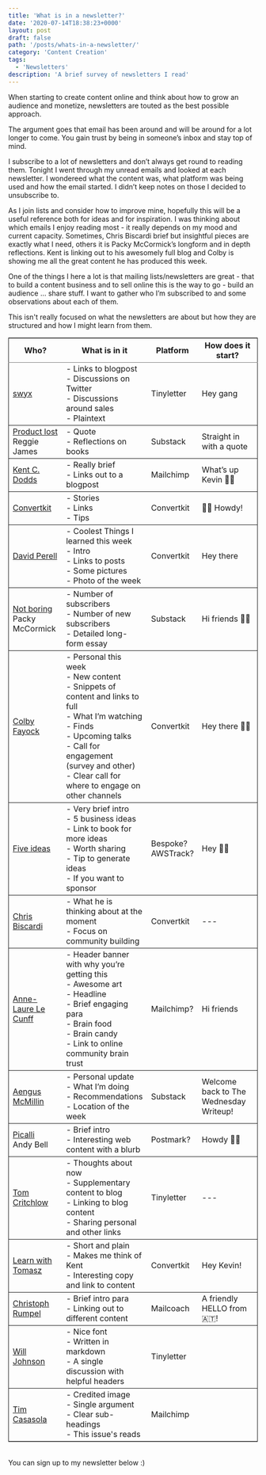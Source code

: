 ```yaml
---
title: 'What is in a newsletter?'
date: '2020-07-14T18:38:23+0000'
layout: post
draft: false
path: '/posts/whats-in-a-newsletter/'
category: 'Content Creation'
tags:
  - 'Newsletters'
description: 'A brief survey of newsletters I read'
---
```


When starting to create content online and think about how to grow an audience and monetize, newsletters are touted as the best possible approach.

The argument goes that email has been around and will be around for a lot longer to come. You gain trust by being in someone&rsquo;s inbox and stay top of mind.

I subscribe to a lot of newsletters and don&rsquo;t always get round to reading them. Tonight I went through my unread emails and looked at each newsletter. I wondereed what the content was, what platform was being used and how the email started. I didn&rsquo;t keep notes on those I decided to unsubscribe to.

As I join lists and consider how to improve mine, hopefully this will be a useful reference both for ideas and for inspiration. I was thinking about which emails I enjoy reading most - it really depends on my mood and current capacity. Sometimes, Chris Biscardi brief but insightful pieces are exactly what I need, others it is Packy McCormick&rsquo;s longform and in depth reflections. Kent is linking out to his awesomely full blog and Colby is showing me all the great content he has produced this week.

One of the things I here a lot is that mailing lists/newsletters are great - that to build a content business and to sell online this is the way to go - build an audience &#x2026; share stuff. I want to gather who I&rsquo;m subscribed to and some observations about each of them.

This isn't really focused on what the newsletters are about but how they are structured and how I might learn from them.

<table border="2" cellspacing="0" cellpadding="6" rules="groups" frame="hsides" className="border table-auto">

<colgroup>
<col  class="org-left border" />

<col class="org-left border" />

<col class="org-left border" />

<col  class="org-left border" />
</colgroup>
<thead>
<tr>
<th scope="col" class="org-left border">Who?</th>
<th scope="col" class="org-left border">What is in it</th>
<th scope="col" class="org-left border">Platform</th>
<th scope="col" class="org-left border">How does it start?</th>
</tr>
</thead>

<tbody class="border-2">
<tr>
<td class="org-left"><a href="https://tinyletter.com/swyx">swyx</a></td>
<td class="org-left">
- Links to blogpost <br/>
- Discussions on Twitter<br/>
- Discussions around sales<br/>
- Plaintext
</td>
<td class="org-left">Tinyletter</td>
<td class="org-left">Hey gang</td>
</tr>

</tbody>

<tbody class="border border-2">
<tr>
<td class="org-left">
<a href="https://hipcityreg.substack.com">Product lost</a><br/>
Reggie James
</td>
<td class="org-left">
- Quote<br/>
- Reflections on books<br/>
</td>
<td class="org-left">Substack</td>
<td class="org-left">Straight in with a quote</td>
</tr>
</tbody>

<tbody class="border border-2">
<tr>
<td class="org-left"><a href="https://kentcdodds.com/">Kent C. Dodds</a></td>
<td class="org-left">
- Really brief<br/>
- Links out to a blogpost<br/>
</td>
<td class="org-left">Mailchimp</td>
<td class="org-left">What&rsquo;s up Kevin 👋🏻</td>
</tr>

</tbody>
<tbody class="border border-2">
<tr>
<td class="org-left"><a href="https://www.convertkit.com">Convertkit</a></td>
<td class="org-left">
- Stories<br/>
- Links<br/>
- Tips
</td>
<td class="org-left">Convertkit</td>
<td class="org-left">👋🏻 Howdy!</td>
</tr>

</tbody>

<tbody class="border border-2">
<tr>
<td class="org-left"><a href="https://www.perell.com/">David Perell</a></td>
<td class="org-left">
- Coolest Things I learned this week<br/>
- Intro<br/>
- Links to posts <br/>
- Some pictures<br/>
- Photo of the week<br/>
</td>
<td class="org-left">Convertkit</td>
<td class="org-left">Hey there</td>
</tr>

</tbody>

<tbody class="border border-2">
<tr>
<td class="org-left">
<a href="https://notboring.substack.com/">Not boring</a><br/>
Packy McCormick
</td>
<td class="org-left">
- Number of subscribers<br/>
- Number of new subscribers<br/>
- Detailed long-form essay<br/>
</td>
<td class="org-left">Substack</td>
<td class="org-left">Hi friends 👋🏻</td>
</tr>
</tbody>

<tbody class="border border-2">
<tr>
<td class="org-left"><a href="https://www.colbyfayock.com/newsletter">Colby Fayock</a></td>
<td class="org-left">
- Personal this week<br/>
- New content<br/>
- Snippets of content and links to full<br/>
- What I&rsquo;m watching<br/>
- Finds<br/>
- Upcoming talks<br/>
- Call for engagement (survey and other)<br/>
- Clear call for where to engage on other channels</td>
<td class="org-left">Convertkit</td>
<td class="org-left">Hey there 👋🏻</td>
</tr>

</tbody>

<tbody class="border border-2">
<tr>
<td class="org-left"><a href="https://q6yt92lw.r.us-east-1.awstrack.me/L0/https:%2F%2Fwww.fiveideasaday.com/1/0100017342163af9-46c3347b-5fae-4458-834a-f3945cf8a48e-000000/udzJLaRgorlffwa3xM7z_WY3V24=170">Five ideas</a></td>
<td class="org-left">
- Very brief intro<br/>
- 5 business ideas<br/>
- Link to book for more ideas<br/>
- Worth sharing<br/>
- Tip to generate ideas<br/>
- If you want to sponsor
</td>
<td class="org-left">Bespoke?<br/>AWSTrack?</td>
<td class="org-left">Hey 👋🏻</td>
</tr>
</tbody>

<tbody class="border border-2">
<tr>
<td class="org-left"><a href="https://chris-biscardi.ck.page/04c24646a3">Chris Biscardi</a></td>
<td class="org-left">
- What he is thinking about at the moment<br/>
- Focus on community building<br/>

</td>
<td class="org-left">Convertkit</td>
<td class="org-left">---</td>
</tr>

</tbody>

<tbody class="border border-2">
<tr>
<td class="org-left"><a href="https://nesslabs.com/newsletter">Anne-Laure Le Cunff</a></td>
<td class="org-left">
- Header banner with why you&rsquo;re getting this<br/>
- Awesome art<br/>
- Headline<br/>
- Brief engaging para<br/>
- Brain food<br/>
- Brain candy<br/>
- Link to online community brain trust
</td>
<td class="org-left">Mailchimp?</td>
<td class="org-left">Hi friends</td>
</tr>
</tbody>

<tbody class="border border-2">
<tr>
<td class="org-left"><a href="https://aengus.substack.com/">Aengus McMillin</a></td>
<td class="org-left">
- Personal update<br/>
- What I&rsquo;m doing<br/>
- Recommendations<br/>
- Location of the week
</td>
<td class="org-left">Substack</td>
<td class="org-left">Welcome back to The Wednesday Writeup!</td>
</tr>
</tbody>

<tbody class="border border-2">
<tr>
<td class="org-left"><a href="https://piccalil.li/newsletters/0/">Picalli</a><br/>Andy Bell</td>
<td class="org-left">
- Brief intro<br/>
- Interesting web content with a blurb<br/>
</td>
<td class="org-left">Postmark?</td>
<td class="org-left">Howdy 👋🏻</td>
</tr>
</tbody>

<tbody class="border border-2">
<tr>
<td class="org-left"><a href="https://tinyletter.com/tomcritchlow">Tom Critchlow</a></td>
<td class="org-left">
- Thoughts about now<br/>
- Supplementary content to blog<br/>
- Linking to blog content<br/>
- Sharing personal and other links
</td>
<td class="org-left">Tinyletter</td>
<td class="org-left">---</td>
</tr>
</tbody>
<tbody class="border border-2">
<tr>
<td class="org-left"><a href="https://tlakomy.com/">Learn with Tomasz</a></td>
<td class="org-left">
- Short and plain<br/>
- Makes me think of Kent<br/>
- Interesting copy and link to content<br/>
</td>
<td class="org-left">Convertkit</td>
<td class="org-left">Hey Kevin!</td>
</tr>
</tbody>
<tbody class="border border-2">
<tr>
<td class="org-left"><a href="https://christoph-rumpel.com/newsletter">Christoph Rumpel</a></td>
<td class="org-left">
- Brief intro para<br/>
- Linking out to different content
</td>
<td class="org-left">Mailcoach</td>
<td class="org-left">A friendly HELLO from 🇦🇹!</td>
</tr>
</tbody>
<tbody class="border border-2">
<tr>
<td class="org-left"><a href="https://tinyletter.com/willjohnsonio">Will Johnson</a></td>
<td class="org-left">
- Nice font<br/>
- Written in markdown<br/>
- A single discussion with helpful headers
</td>
<td class="org-left">Tinyletter</td>
<td class="org-left"></td>
</tr>
</tbody>
<tbody class="border border-2">
<tr>
<td class="org-left"><a href="http://www.timcasasola.com/">Tim Casasola</a></td>
<td class="org-left">
- Credited image<br/>
- Single argument<br/>
- Clear sub-headings<br/>
- This issue's reads
</td>
<td class="org-left">Mailchimp</td>
<td class="org-left"></td>
</tr>
</tbody>
</table>
<br />
You can sign up to my newsletter below :)
